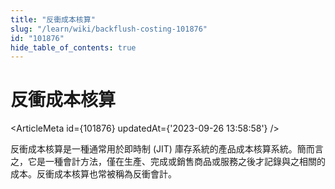 ```yaml
---
title: "反衝成本核算"
slug: "/learn/wiki/backflush-costing-101876"
id: "101876"
hide_table_of_contents: true
---
```



# 反衝成本核算

<ArticleMeta id={101876} updatedAt={'2023-09-26 13:58:58'} />
<div className='border-solid border-b border-t-0 my-4 border-[var(--ifm-color-gray-300)]' />

反衝成本核算是一種通常用於即時制 (JIT) 庫存系統的產品成本核算系統。簡而言之，它是一種會計方法，僅在生產、完成或銷售商品或服務之後才記錄與之相關的成本。反衝成本核算也常被稱為反衝會計。
